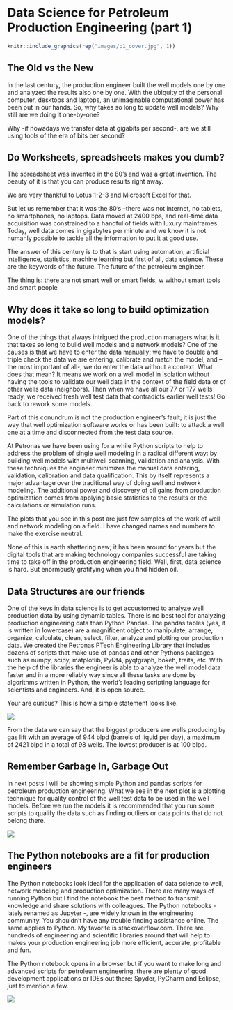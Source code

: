 
# Data Science for Petroleum Production Engineering (part 1)

```r
knitr::include_graphics(rep("images/p1_cover.jpg", 1))
```


## The Old vs the New
In the last century, the production engineer built the well models one by one and analyzed the results also one by one. With the ubiquity of the personal computer, desktops and laptops, an unimaginable computational power has been put in our hands. So, why takes so long to update well models? Why still are we doing it one-by-one? 

Why -if nowadays we transfer data at gigabits per second-, are we still using tools of the era of bits per second?

## Do Worksheets, spreadsheets makes you dumb?
The spreadsheet was invented in the 80’s and was a great invention. The beauty
of it is that you can produce results right away. 

We are very thankful to Lotus 1-2-3 and Microsoft Excel for that. 

But let us remember that it was the 80’s –there was not internet, no tablets, no
smartphones, no laptops. Data moved at 2400 bps, and real-time data acquisition
was constrained to a handful of fields with luxury mainframes. Today, well data
comes in gigabytes per minute and we know it is not humanly possible to tackle
all the information to put it at good use.

The answer of this century is to that is start using automation, artificial intelligence, statistics, machine learning but first of all, data science. These are the keywords of the future. The future of the petroleum engineer.

The thing is: there are not smart well or smart fields, w
              without smart tools and smart people 

## Why does it take so long to build optimization models?

One of the things that always intrigued the production managers what is it that takes so long to build well models and a network models? One of the causes is that we have to enter the data manually; we have to double and triple check the data we are entering, calibrate and match the model; and – the most important of all-, we do enter the data without a context. What does that mean? It means we work on a well model in isolation without having the tools to validate our well data in the context of the field data or of other wells data (neighbors). Then when we have all our 77 or 177 wells ready, we received fresh well test data that contradicts earlier well tests! Go back to rework some models.

Part of this conundrum is not the production engineer’s fault; it is just the way that well optimization software works or has been built: to attack a well one at a time and disconnected from the test data source.

At Petronas we have been using for a while Python scripts to help to address the problem of single well modeling in a radical different way: by building well models with multiwell scanning, validation and analysis. With these techniques the engineer minimizes the manual data entering, validation, calibration and data qualification. This by itself represents a major advantage over the traditional way of doing well and network modeling. The additional power and discovery of oil gains from production optimization comes from applying basic statistics to the results or the calculations or simulation runs. 

The plots that you see in this post are just few samples of the work of well and network modeling on a field. I have changed names and numbers to make the exercise neutral.

None of this is earth shattering new; it has been around for years but the digital tools that are making technology companies successful are taking time to take off in the production engineering field. Well, first, data science is hard. But enormously gratifying when you find hidden oil.

## Data Structures are our friends

One of the keys in data science is to get accustomed to analyze well production data by using dynamic tables. There is no best tool for analyzing production engineering data than Python Pandas. The pandas tables (yes, it is written in lowercase) are a magnificent object to manipulate, arrange, organize, calculate, clean, select, filter, analyze and plotting our production data. We created the Petronas PTech Engineering Library that includes dozens of scripts that make use of pandas and other Pythons packages such as numpy, scipy, matplotlib, PyQt4, pyqtgraph, bokeh, traits, etc.  With the help of the libraries the engineer is able to analyze the well model data faster and in a more reliably way since all these tasks are done by algorithms written in Python, the world’s leading scripting language for scientists and engineers. And, it is open source.

Your are curious? This is how a simple statement looks like.

![](images/grouping_al_methods.jpg)

From the data we can say that the biggest producers are wells producing by gas lift with an average of 944 blpd (barrels of liquid per day), a maximum of 2421 blpd in a total of 98 wells. The lowest producer is at 100 blpd.

## Remember Garbage In, Garbage Out

 In next posts I will be showing simple Python and pandas scripts for petroleum production engineering. What we see in the next plot is a plotting technique for quality control of the well test data to be used in the well models. Before we run the models it is recommended that you run some scripts to qualify the data such as finding outliers or data points that do not belong there. 

![](images/welltest_variables.jpg)

## The Python notebooks are a fit for production engineers

The Python notebooks look ideal for the application of data science to well, network modeling and production optimization. There are many ways of running Python but I find the notebook the best method to transmit knowledge and share solutions with colleagues. The Python notebooks -lately renamed as Jupyter -, are widely known in the engineering community. You shouldn’t have any trouble finding assistance online. The same applies to Python. My favorite is stackoverflow.com. There are hundreds of engineering and scientific libraries around that will help to makes your production engineering job more efficient, accurate, profitable and fun.

The Python notebook opens in a browser but if you want to make long and advanced scripts for petroleum engineering, there are plenty of good development applications or IDEs out there: Spyder, PyCharm and Eclipse, just to mention a few.

![](./images/notebook.jpg)


